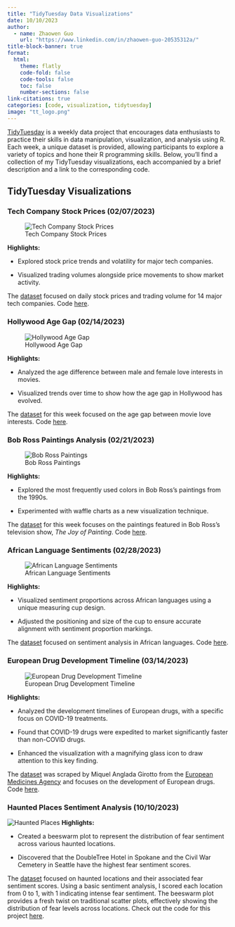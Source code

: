 ```yaml
---
title: "TidyTuesday Data Visualizations"
date: 10/10/2023
author:
  - name: Zhaowen Guo
    url: "https://www.linkedin.com/in/zhaowen-guo-20535312a/"
title-block-banner: true
format:
  html:
    theme: flatly
    code-fold: false
    code-tools: false
    toc: false
    number-sections: false
link-citations: true
categories: [code, visualization, tidytuesday]
image: "tt_logo.png"
---
```


[TidyTuesday](https://github.com/rfordatascience/tidytuesday) is a weekly data project that encourages data enthusiasts to practice their skills in data manipulation, visualization, and analysis using R. Each week, a unique dataset is provided, allowing participants to explore a variety of topics and hone their R programming skills. Below, you'll find a collection of my TidyTuesday visualizations, each accompanied by a brief description and a link to the corresponding code.

## TidyTuesday Visualizations

### Tech Company Stock Prices (02/07/2023)

![Tech Company Stock Prices](stock.png)

**Highlights:**

-   Explored stock price trends and volatility for major tech companies.

-   Visualized trading volumes alongside price movements to show market activity.

The [dataset](https://github.com/rfordatascience/tidytuesday/blob/master/data/2023/2023-02-07/readme.md) focused on daily stock prices and trading volume for 14 major tech companies. Code [here](https://github.com/zwguo95/TidyTuesday/tree/main/2023/0207).

### Hollywood Age Gap (02/14/2023)

![Hollywood Age Gap](hollywood-age-gap.png)

**Highlights:**

-   Analyzed the age difference between male and female love interests in movies.

-   Visualized trends over time to show how the age gap in Hollywood has evolved.

The [dataset](https://github.com/rfordatascience/tidytuesday/blob/master/data/2023/2023-02-14/readme.md) for this week focused on the age gap between movie love interests. Code [here](https://github.com/zwguo95/TidyTuesday/tree/main/2023/0214).


### Bob Ross Paintings Analysis (02/21/2023)

![Bob Ross Paintings](ross-paintings.png)

**Highlights:**

-   Explored the most frequently used colors in Bob Ross’s paintings from the 1990s.

-   Experimented with waffle charts as a new visualization technique.

The [dataset](https://github.com/rfordatascience/tidytuesday/blob/master/data/2023/2023-02-21/readme.md) for this week focuses on the paintings featured in Bob Ross’s television show, *The Joy of Painting*. Code [here](https://github.com/zwguo95/TidyTuesday/tree/main/2023/0221).


### African Language Sentiments (02/28/2023)

![African Language Sentiments](african-sentiments.png)

**Highlights:**

-   Visualized sentiment proportions across African languages using a unique measuring cup design.

-   Adjusted the positioning and size of the cup to ensure accurate alignment with sentiment proportion markings.

The [dataset](https://github.com/rfordatascience/tidytuesday/blob/master/data/2023/2023-02-28/readme.md) focused on sentiment analysis in African languages. Code [here](https://github.com/zwguo95/TidyTuesday/tree/main/2023/0228).


### European Drug Development Timeline (03/14/2023)

![European Drug Development Timeline](european-drugs.png)

**Highlights:**

-   Analyzed the development timelines of European drugs, with a specific focus on COVID-19 treatments.

-   Found that COVID-19 drugs were expedited to market significantly faster than non-COVID drugs.

-   Enhanced the visualization with a magnifying glass icon to draw attention to this key finding.

The [dataset](https://github.com/rfordatascience/tidytuesday/blob/master/data/2023/2023-03-14/readme.md) was scraped by Miquel Anglada Girotto from the [European Medicines Agency](https://www.ema.europa.eu/en/medicines/download-medicine-data) and focuses on the development of European drugs. Code [here](https://github.com/zwguo95/TidyTuesday/tree/main/2023/0314).


### Haunted Places Sentiment Analysis (10/10/2023)

![Haunted Places](spooky_wa.png)
**Highlights:**

-   Created a beeswarm plot to represent the distribution of fear sentiment across various haunted locations.

-   Discovered that the DoubleTree Hotel in Spokane and the Civil War Cemetery in Seattle have the highest fear sentiment scores.

The [dataset](https://github.com/rfordatascience/tidytuesday/blob/master/data/2023/2023-10-10/readme.md) focused on haunted locations and their associated fear sentiment scores. Using a basic sentiment analysis, I scored each location from 0 to 1, with 1 indicating intense fear sentiment. The beeswarm plot provides a fresh twist on traditional scatter plots, effectively showing the distribution of fear levels across locations. Check out the code for this project [here](haunted_places.R).






